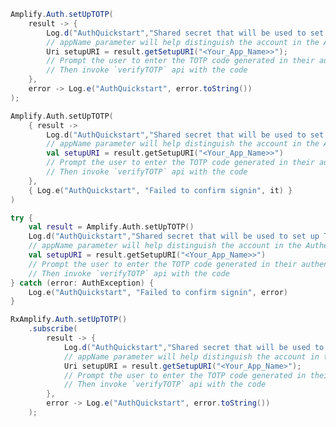 <BlockSwitcher>
<Block name="Java">

```java
Amplify.Auth.setUpTOTP(
    result -> {
        Log.d("AuthQuickstart","Shared secret that will be used to set up TOTP in the authenticator app" + result.getSharedSecret());
        // appName parameter will help distinguish the account in the Authenticator app
        Uri setupURI = result.getSetupURI("<Your_App_Name>>");
        // Prompt the user to enter the TOTP code generated in their authenticator app
        // Then invoke `verifyTOTP` api with the code
    },
    error -> Log.e("AuthQuickstart", error.toString())
);
```

</Block>
<Block name="Kotlin - Callbacks">

```kotlin
Amplify.Auth.setUpTOTP(
    { result ->
        Log.d("AuthQuickstart","Shared secret that will be used to set up TOTP in the authenticator app $\{result.sharedSecret}")
        // appName parameter will help distinguish the account in the Authenticator app
        val setupURI = result.getSetupURI("<Your_App_Name>>")
        // Prompt the user to enter the TOTP code generated in their authenticator app
        // Then invoke `verifyTOTP` api with the code
    },
    { Log.e("AuthQuickstart", "Failed to confirm signin", it) }
)
```

</Block>
<Block name="Kotlin - Coroutines">

```kotlin
try {
    val result = Amplify.Auth.setUpTOTP()
    Log.d("AuthQuickstart","Shared secret that will be used to set up TOTP in the authenticator app $\{result.sharedSecret}")
    // appName parameter will help distinguish the account in the Authenticator app
    val setupURI = result.getSetupURI("<Your_App_Name>>")
    // Prompt the user to enter the TOTP code generated in their authenticator app
    // Then invoke `verifyTOTP` api with the code
} catch (error: AuthException) {
    Log.e("AuthQuickstart", "Failed to confirm signin", error)
}
```

</Block>
<Block name="RxJava">

```java
RxAmplify.Auth.setUpTOTP()
    .subscribe(
        result -> {
            Log.d("AuthQuickstart","Shared secret that will be used to set up TOTP in the authenticator app" + result.getSharedSecret());
            // appName parameter will help distinguish the account in the Authenticator app
            Uri setupURI = result.getSetupURI("<Your_App_Name>");
            // Prompt the user to enter the TOTP code generated in their authenticator app
            // Then invoke `verifyTOTP` api with the code
        },
        error -> Log.e("AuthQuickstart", error.toString())
    );
```

</Block>
</BlockSwitcher>
